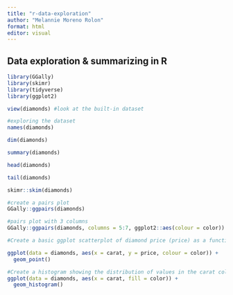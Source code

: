 ```yaml
---
title: "r-data-exploration"
author: "Melannie Moreno Rolon"
format: html
editor: visual
---
```


## **Data exploration & summarizing in R**

```r
library(GGally)
library(skimr)
library(tidyverse)
library(ggplot2)
```

```r
view(diamonds) #look at the built-in dataset
```

```r
#exploring the dataset
names(diamonds)
```

```r
dim(diamonds)
```

```r
summary(diamonds)
```

```r
head(diamonds)
```

```r
tail(diamonds)
```

```r
skimr::skim(diamonds)
```

```r
#create a pairs plot
GGally::ggpairs(diamonds)
```

```r
#pairs plot with 3 columns
GGally::ggpairs(diamonds, columns = 5:7, ggplot2::aes(colour = color))
```

```r
#Create a basic ggplot scatterplot of diamond price (price) as a function of size (carat)

ggplot(data = diamonds, aes(x = carat, y = price, colour = color)) +
  geom_point()
```

```r
#Create a histogram showing the distribution of values in the carat column
ggplot(data = diamonds, aes(x = carat, fill = color)) +
  geom_histogram()
```
